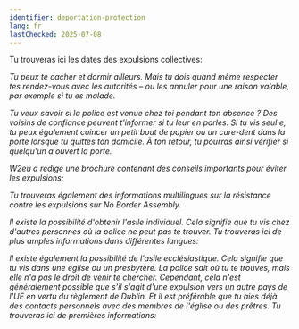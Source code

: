 ```yaml
---
identifier: deportation-protection
lang: fr
lastChecked: 2025-07-08
---
```


Tu trouveras ici les dates des expulsions collectives:

<Address identifier="deportationalarm" />

Tu peux te cacher et dormir ailleurs. Mais tu dois quand même respecter tes rendez-vous avec les autorités – ou les annuler pour une raison valable, par exemple si tu es malade.

Tu veux savoir si la police est venue chez toi pendant ton absence ? Des voisins de confiance peuvent t'informer si tu leur en parles. Si tu vis seul·e, tu peux également coincer un petit bout de papier ou un cure-dent dans la porte lorsque tu quittes ton domicile. À ton retour, tu pourras ainsi vérifier si quelqu'un a ouvert la porte.

W2eu a rédigé une brochure contenant des conseils importants pour éviter les expulsions:

<ExternalShortLink identifier="w2eu-deportation" />

Tu trouveras également des informations multilingues sur la résistance contre les expulsions sur No Border Assembly.

<ExternalShortLink identifier="noboarderassembly_resistance" />

Il existe la possibilité d'obtenir l'asile individuel. Cela signifie que tu vis chez d'autres personnes où la police ne peut pas te trouver. Tu trouveras ici de plus amples informations dans différentes langues:

<ExternalShortLink identifier="citizenasylum" />

Il existe également la possibilité de l'asile ecclésiastique. Cela signifie que tu vis dans une église ou un presbytère. La police sait où tu te trouves, mais elle n'a pas le droit de venir te chercher. Cependant, cela n'est généralement possible que s'il s'agit d'une expulsion vers un autre pays de l'UE en vertu du règlement de Dublin. Et il est préférable que tu aies déjà des contacts personnels avec des membres de l'église ou des prêtres. Tu trouveras ici de premières informations:

<ExternalShortLink identifier="kirchenasyl" />
